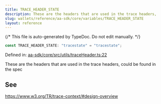```yaml
---
title: TRACE_HEADER_STATE
description: These are the headers that are used in the trace headers, could be found in the spec
slug: wallets/reference/aa-sdk/core/variables/TRACE_HEADER_STATE
layout: reference
---
```


{/* This file is auto-generated by TypeDoc. Do not edit manually. */}

```ts
const TRACE_HEADER_STATE: "tracestate" = "tracestate";
```

Defined in: [aa-sdk/core/src/utils/traceHeader.ts:22](https://github.com/alchemyplatform/aa-sdk/blob/0cc60e9f694c242d91befdaa2f26cdec3ee389c5/aa-sdk/core/src/utils/traceHeader.ts#L22)

These are the headers that are used in the trace headers, could be found in the spec

## See

https://www.w3.org/TR/trace-context/#design-overview
